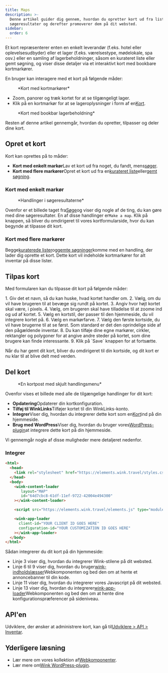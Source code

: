 ```yaml
---
title: Maps
description: >-
  Denne artikel guider dig gennem, hvordan du opretter kort ud fra lister og
  søgeresultater og derefter promoverer dem på dit websted.
sidebar:
  order: 6
---
```


Et kort repræsenterer enten en enkelt leverandør (f.eks. hotel eller oplevelsesudbyder) eller et lager (f.eks. værelsestype, mødelokale, spa osv.) eller en samling af lagerbeholdninger, såsom en kurateret liste eller gemt søgning, og viser disse detaljer via et interaktivt kort med bookbare kortmarkører.

En bruger kan interagere med et kort på følgende måder:

<figure>
  <CloudinaryImage width="700" height="393" resize="scale" quality="best" alt="Kort med markører" src="academy/map-example" errorImage="noimage_opaque_nyrtl0.png" />

  <figcaption>*Kort med kortmarkører*</figcaption>
</figure>


* Zoom, panorer og træk kortet for at se tilgængeligt lager.
* Klik på en kortmarkør for at se lageroplysninger i form af en[Kort](/studio/cards).

<figure>
  <CloudinaryImage width="700" height="568" resize="scale" quality="best" alt="Kort med åbent kort" src="academy/map-example-card" errorImage="noimage_opaque_nyrtl0.png" />

  <figcaption>*Kort med bookbar lagerbeholdning*</figcaption>
</figure>


Resten af ​​denne artikel gennemgår, hvordan du opretter, tilpasser og deler dine kort.

## Opret et kort

Kort kan oprettes på to måder:

* **Kort med enkelt markør**Lav et kort ud fra noget, du fandt, mens[søger](/studio/search).
* **Kort med flere markører**Opret et kort ud fra en[kurateret liste](/studio/curated-lists)eller[gemt søgning](/studio/saved-searches).

### Kort med enkelt markør

<figure>
  <CloudinaryImage width="350" height="238" resize="scale" quality="best" alt="Handlinger" src="academy/inventory-actions" errorImage="noimage_opaque_nyrtl0.png" />

  <figcaption>*Handlinger i søgeresultaterne*</figcaption>
</figure>


Ovenfor er et billede taget fra[Søge](/studio/search)og viser dig nogle af de ting, du kan gøre med dine søgeresultater. En af disse handlinger er`Make a map`.
Klik på knappen, så bliver du omdirigeret til vores kortformularside, hvor du kan begynde at tilpasse dit kort.

### Kort med flere markører

Begge[kuraterede lister](/studio/curated-lists#list-actions)og[gemte søgninger](/studio/saved-searches#list-actions)komme med en handling, der lader dig oprette et kort. Dette kort vil indeholde kortmarkører for alt inventar på disse lister.

## Tilpas kort

Med formularen kan du tilpasse dit kort på følgende måder:

<Steps>
  1. Giv det et navn, så du kan huske, hvad kortet handler om.
  2. Vælg, om du vil have brugeren til at bevæge sig rundt på kortet.
  3. Angiv hvor højt kortet skal være, i pixels.
  4. Vælg, om brugeren skal have tilladelse til at zoome ind og ud af kortet.
  5. Vælg en kortstil, der passer til den hjemmeside, du vil integrere kortet på.
  6. Vælg en markørfarve.
  7. Vælg den første kortside, du vil have brugerne til at se først. Som standard er det den oprindelige side af den pågældende inventar.
  8. Du kan tilføje dine egne markører, cirkler, rektangler og polygoner for at angive andre steder på kortet, som dine brugere kan finde interessante.
  9. Klik på `Save` knappen for at fortsætte.
</Steps>


Når du har gemt dit kort, bliver du omdirigeret til din kortside, og dit kort er nu klar til at blive delt med verden.

## Del kort

<figure>
  <CloudinaryImage width="350" height="946" resize="scale" quality="best" alt="Kort" src="academy/map" errorImage="noimage_opaque_nyrtl0.png" />

  <figcaption>*En kortpost med skjult handlingsmenu*</figcaption>
</figure>


Ovenfor vises et billede med alle de tilgængelige handlinger for dit kort:

* **Opdatering**Opdaterer din kortkonfiguration.
* **Tilføj til WinkLinks**Tilføjer kortet til din WinkLinks-konto.
* **Integrer**Viser dig, hvordan du integrerer dette kort som en[Kort](/developers/web-components/#content-loader)ind på din hjemmeside.
* **Brug med WordPress**Viser dig, hvordan du bruger vores[WordPress-plugin](/developers/wordpress)at integrere dette kort på din hjemmeside.

Vi gennemgår nogle af disse muligheder mere detaljeret nedenfor.

### Integrer

```html {3, 6-9, 11, 13-16}
<html>
  <head>
    <link rel="stylesheet" href="https://elements.wink.travel/styles.css"></link>
  </head>
  <body>
    <wink-content-loader
       layout="MAP"
       id="64d7cbc8-61df-11ef-9722-42004e494300"
    ></wink-content-loader>

    <script src="https://elements.wink.travel/elements.js" type="module" defer></script>

    <wink-app-loader
      client-id="YOUR CLIENT ID GOES HERE"
      configuration-id="YOUR CUSTOMIZATION ID GOES HERE"
    ></wink-app-loader>
  </body>
</html>
```

Sådan integrerer du dit kort på din hjemmeside:

* Linje 3 viser dig, hvordan du integrerer Wink-stilene på dit websted.
* Linje 6 til 9 viser dig, hvordan du bruger[wink-indholdslæsser](/developers/web-components/#content-loader)Webkomponenten og bed den om at hente et annoncebanner til din kode.
* Linje 11 viser dig, hvordan du integrerer vores Javascript på dit websted.
* Linje 13 viser dig, hvordan du integrerer[wink-app-loader](/developers/web-components/#application-loader)Webkomponenten og bed den om at hente dine konfigurationspræferencer på sideniveau.

## API'en

Udviklere, der ønsker at administrere kort, kan gå til[Udviklere > API > Inventar](/developers/apis/#inventory-api).

## Yderligere læsning

* Lær mere om vores kollektion af[Webkomponenter](/developers/web-components).
* Lær mere om[Wink WordPress-plugin](/developers/wordpress).

